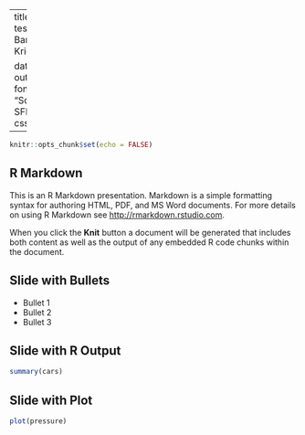 


---
title: "R markdown presentation test"
author: "Carina Cornesse, Barbara Felderer and Ulrich Krieger"

date: "20 Februar 2019"
output: 
  ioslides_presentation:
    font_adjustment: +1
    footer: "Some Footer"
    logo: SFB_884_logo_transparent.png
    css: ioslides_custom.css
---



```r
knitr::opts_chunk$set(echo = FALSE)
```

## R Markdown

This is an R Markdown presentation. Markdown is a simple formatting syntax for authoring HTML, PDF, and MS Word documents. For more details on using R Markdown see <http://rmarkdown.rstudio.com>.

When you click the **Knit** button a document will be generated that includes both content as well as the output of any embedded R code chunks within the document.

## Slide with Bullets

- Bullet 1
- Bullet 2
- Bullet 3

## Slide with R Output

```r
summary(cars)
```

## Slide with Plot

```r
plot(pressure)
```

